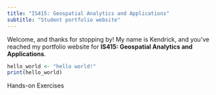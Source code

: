 ```yaml
---
title: "IS415: Geospatial Analytics and Applications"
subtitle: "Student portfolio website"
---
```


Welcome, and thanks for stopping by! My name is Kendrick, and you've reached my portfolio website for **IS415: Geospatial Analytics and Applications**.

```r
hello_world <- "hello world!"
print(hello_world)
```

Hands-on Exercises

